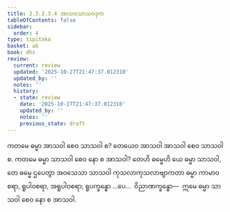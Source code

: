 ```yaml
---
title: 2.3.2.3.4 အာသဝသာသဝဒုက
tableOfContents: false
sidebar:
  order: 4
type: tipitaka
basket: ab
book: dhs
review:
  current: review
  updated: '2025-10-27T21:47:37.012310'
  updated_by: ''
  notes: ''
  history:
  - state: review
    date: '2025-10-27T21:47:37.012310'
    updated_by: ''
    notes: ''
    previous_state: draft
---
```



<ReviewStatus review={frontmatter.review} showDetails={true} />

<HypothesisAnnotation frontmatter={frontmatter} />

<DynamicBreadcrumb />

<Division number="1112" book="dhs" e="ch" v="29" p="223">

<Paragraph number="1803" book="dhs">
ကတမေ ဓမ္မာ အာသဝါ စေဝ သာသဝါ စ? တေယေဝ အာသဝါ အာသဝါ စေဝ သာသဝါ စ.
</Paragraph>

</Division>
<Division number="1113" book="dhs" e="ch" v="29" p="223">

<Paragraph number="1804" book="dhs">
ကတမေ ဓမ္မာ သာသဝါ စေဝ နော စ အာသဝါ? တေဟိ ဓမ္မေဟိ ယေ ဓမ္မာ သာသဝါ, တေ ဓမ္မေ ဌပေတွာ အဝသေသာ သာသဝါ ကုသလာကုသလာဗျာကတာ ဓမ္မာ ကာမာဝစရာ, ရူပါဝစရာ, အရူပါဝစရာ; ရူပက္ခန္ဓော …ပေ…  ဝိညာဏက္ခန္ဓော—  ဣမေ ဓမ္မာ သာသဝါ စေဝ နော စ အာသဝါ.
</Paragraph>
</Division>